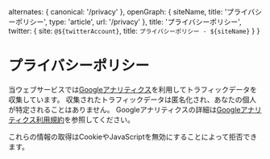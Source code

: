 

  alternates: {
    canonical: '/privacy'
  },
  openGraph: {
    siteName,
    title: 'プライバシーポリシー',
    type: 'article',
    url: '/privacy'
  },
  title: 'プライバシーポリシー',
  twitter: {
    site: `@${twitterAccount}`,
    title: `プライバシーポリシー - ${siteName}`
  }
}

# プライバシーポリシー

当ウェブサービスでは[Googleアナリティクス](https://developers.google.com/analytics/?hl=ja)を利用してトラフィックデータを収集しています。
収集されたトラフィックデータは匿名化され、あなたの個人が特定されることはありません。
Googleアナリティクスの詳細は[Googleアナリティクス利用規約](https://marketingplatform.google.com/about/analytics/terms/jp/)を参照してください。

これらの情報の取得はCookieやJavaScriptを無効にすることによって拒否できます。
